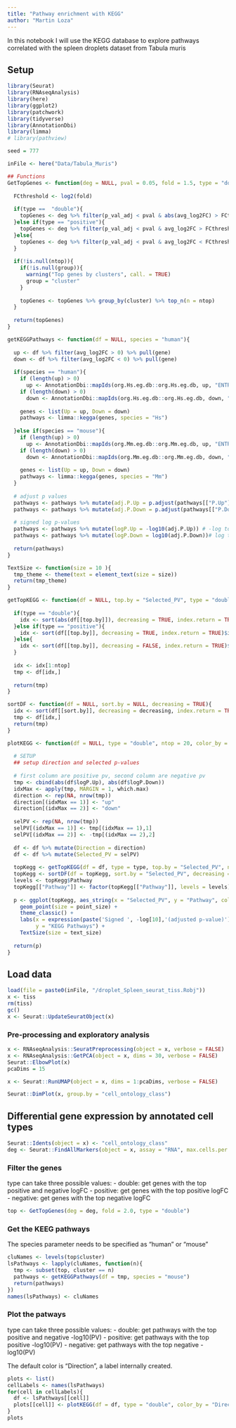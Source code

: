 ```yaml
---
title: "Pathway enrichment with KEGG"
author: "Martin Loza"
---
```


In this notebook I will use the KEGG database to explore pathways correlated with the spleen droplets dataset from Tabula muris

## Setup

```r
library(Seurat)
library(RNAseqAnalysis)
library(here)
library(ggplot2)
library(patchwork)
library(tidyverse)
library(AnnotationDbi)
library(limma)
# library(pathview)

seed = 777

inFile <- here("Data/Tabula_Muris")

## Functions
GetTopGenes <- function(deg = NULL, pval = 0.05, fold = 1.5, type = "double", ntop = NULL, group = NULL){
  
  FCthreshold <- log2(fold)
  
  if(type ==  "double"){
    topGenes <- deg %>% filter(p_val_adj < pval & abs(avg_log2FC) > FCthreshold)
  }else if(type == "positive"){
    topGenes <- deg %>% filter(p_val_adj < pval & avg_log2FC > FCthreshold)
  }else{
    topGenes <- deg %>% filter(p_val_adj < pval & avg_log2FC < FCthreshold)
  }
    
  if(!is.null(ntop)){
    if(!is.null(group)){
      warning("Top genes by clusters", call. = TRUE)
      group = "cluster"
    }
    
    topGenes <- topGenes %>% group_by(cluster) %>% top_n(n = ntop)
  }
    
  return(topGenes)
}

getKEGGPathways <- function(df = NULL, species = "human"){
 
  up <- df %>% filter(avg_log2FC > 0) %>% pull(gene)
  down <- df %>% filter(avg_log2FC < 0) %>% pull(gene)
  
  if(species == "human"){
    if (length(up) > 0)
      up <- AnnotationDbi::mapIds(org.Hs.eg.db::org.Hs.eg.db, up, "ENTREZID", "SYMBOL")
    if (length(down) > 0)
      down <- AnnotationDbi::mapIds(org.Hs.eg.db::org.Hs.eg.db, down, "ENTREZID", "SYMBOL")
    
    genes <- list(Up = up, Down = down)
    pathways <- limma::kegga(genes, species = "Hs")
    
  }else if(species == "mouse"){
    if (length(up) > 0)
      up <- AnnotationDbi::mapIds(org.Mm.eg.db::org.Mm.eg.db, up, "ENTREZID", "SYMBOL")
    if (length(down) > 0)
      down <- AnnotationDbi::mapIds(org.Mm.eg.db::org.Mm.eg.db, down, "ENTREZID", "SYMBOL")
    
    genes <- list(Up = up, Down = down)
    pathways <- limma::kegga(genes, species = "Mm")
  }
  
  # adjust p values
  pathways <- pathways %>% mutate(adj.P.Up = p.adjust(pathways[["P.Up"]], method = "bonferroni"))
  pathways <- pathways %>% mutate(adj.P.Down = p.adjust(pathways[["P.Down"]], method = "bonferroni"))
  
  # signed log p-values
  pathways <- pathways %>% mutate(logP.Up = -log10(adj.P.Up)) # -log to obtain positive values for UP
  pathways <- pathways %>% mutate(logP.Down = log10(adj.P.Down))# log to obtain negative values for UP
  
  return(pathways)
}

TextSize <- function(size = 10 ){
  tmp_theme <- theme(text = element_text(size = size))
  return(tmp_theme)
}

getTopKEGG <- function(df = NULL, top.by = "Selected_PV", type = "double" , ntop = 20){
  
  if(type == "double"){
    idx <- sort(abs(df[[top.by]]), decreasing = TRUE, index.return = TRUE)$ix
  }else if(type == "positive"){
    idx <- sort(df[[top.by]], decreasing = TRUE, index.return = TRUE)$ix
  }else{
    idx <- sort(df[[top.by]], decreasing = FALSE, index.return = TRUE)$ix
  }
  
  idx <- idx[1:ntop]
  tmp <- df[idx,]
  
  return(tmp)
}

sortDF <- function(df = NULL, sort.by = NULL, decreasing = TRUE){
  idx <- sort(df[[sort.by]], decreasing = decreasing, index.return = TRUE)$ix
  tmp <- df[idx,]
  return(tmp)
}

plotKEGG <- function(df = NULL, type = "double", ntop = 20, color_by = "Direction", point_size = 3, text_size = 15){
  
  # SETUP 
  ## setup direction and selected p-values
  
  # first column are positive pv, second column are negative pv 
  tmp <- cbind(abs(df$logP.Up), abs(df$logP.Down))
  idxMax <- apply(tmp, MARGIN = 1, which.max)
  direction <- rep(NA, nrow(tmp)) 
  direction[(idxMax == 1)] <- "up"
  direction[(idxMax == 2)] <- "down"
  
  selPV <- rep(NA, nrow(tmp)) 
  selPV[(idxMax == 1)] <- tmp[(idxMax == 1),1]
  selPV[(idxMax == 2)] <- -tmp[(idxMax == 2),2]
  
  df <- df %>% mutate(Direction = direction)
  df <- df %>% mutate(Selected_PV = selPV)
  
  topKegg <- getTopKEGG(df = df, type = type, top.by = "Selected_PV", ntop = ntop)
  topKegg <- sortDF(df = topKegg, sort.by = "Selected_PV", decreasing = FALSE)
  levels <- topKegg$Pathway
  topKegg[["Pathway"]] <- factor(topKegg[["Pathway"]], levels = levels)
  
  p <- ggplot(topKegg, aes_string(x = "Selected_PV", y = "Pathway", color = color_by)) +
    geom_point(size = point_size) +
    theme_classic() + 
    labs(x = expression(paste('Signed ', -log[10],'(adjusted p-value)')),
         y = "KEGG Pathways") + 
    TextSize(size = text_size)
  
  return(p)
}


```

## Load data

```r
load(file = paste0(inFile, "/droplet_Spleen_seurat_tiss.Robj"))
x <- tiss
rm(tiss)
gc()
x <- Seurat::UpdateSeuratObject(x)
```

### Pre-processing and exploratory analysis

```r
x <- RNAseqAnalysis::SeuratPreprocessing(object = x, verbose = FALSE)
x <- RNAseqAnalysis::GetPCA(object = x, dims = 30, verbose = FALSE)
Seurat::ElbowPlot(x)
pcaDims = 15
```

```r
x <- Seurat::RunUMAP(object = x, dims = 1:pcaDims, verbose = FALSE)
```

```r
Seurat::DimPlot(x, group.by = "cell_ontology_class")
```

## Differential gene expression by annotated cell types

```r
Seurat::Idents(object = x) <- "cell_ontology_class"
deg <- Seurat::FindAllMarkers(object = x, assay = "RNA", max.cells.per.ident = 500)
```

### Filter the genes

type can take three possible values: 
- double: get genes with the top positive and negative logFC
- positive: get genes with the top positive logFC
- negative: get genes with the top negative logFC

```r
top <- GetTopGenes(deg = deg, fold = 2.0, type = "double")
```

### Get the KEEG pathways

The species parameter needs to be specified as "human" or "mouse"

```r
cluNames <- levels(top$cluster)
lsPathways <- lapply(cluNames, function(n){
  tmp <- subset(top, cluster == n)
  pathways <- getKEGGPathways(df = tmp, species = "mouse")
  return(pathways)
})
names(lsPathways) <- cluNames
```

### Plot the patways

type can take three possible values: 
- double: get pathways with the top positive and negative -log10(PV)
- positive: get pathways with the top positive -log10(PV)
- negative: get pathways with the top negative -log10(PV)

The default color is "Direction", a label internally created.

```r
plots <- list()
cellLabels <- names(lsPathways)
for(cell in cellLabels){
  df <- lsPathways[[cell]]
  plots[[cell]] <- plotKEGG(df = df, type = "double", color_by = "Direction",  ntop = 20, point_size = 5) + ggtitle(cell)
}
plots
```

